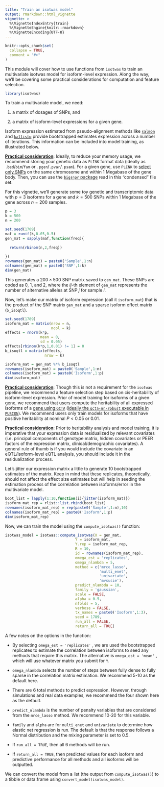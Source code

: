 ```yaml
---
title: "Train an isotwas model"
output: rmarkdown::html_vignette
vignette: >
  %\VignetteIndexEntry{train}
  %\VignetteEngine{knitr::rmarkdown}
  %\VignetteEncoding{UTF-8}
---
```


```r
knitr::opts_chunk$set(
  collapse = TRUE,
  comment = "#>"
)
```

This module will cover how to use functions from `isotwas` to train an multivariate isotwas model for isoform-level expression. Along the way, we'll be covering some practical considerations for computation and feature selection.

```r
library(isotwas)
```

To train a multivariate model, we need:

1.  a matrix of dosages of SNPs, and

2.  a matrix of isoform-level expressions for a given gene.

Isoform expression estimated from pseudo-alignment methods like [`salmon`](https://combine-lab.github.io/salmon/) and [`kallisto`](https://pachterlab.github.io/kallisto/) provide bootstrapped estimates expression across a number of iterations. This information can be included into model training, as illustrated below.

[**Practical consideration**]{.ul}: Ideally, to reduce your memory usage, we recommend storing your genetic data as `PLINK` format data (ideally as `.bed`/`bim`/`fam` or `.pgen`/`.pvar`/`.psam`). For a given gene, use `PLINK` to [select only SNPs](https://www.cog-genomics.org/plink/2.0/filter) on the same chromosome and within 1 Megabase of the gene body. Then, you can use the [`bigsnpr` package](https://privefl.github.io/bigsnpr/) read in this "condensed" file set.

For this vignette, we'll generate some toy genetic and transcriptomic data with $p = 3$ isoforms for a gene and $k = 500$ SNPs within 1 Megabase of the gene across $n = 200$ samples.

```r
p = 3
k = 500
n = 200

set.seed(1789)
maf = runif(k,0.05,0.5)
gen_mat = sapply(maf,function(freq){
  
  return(rbinom(n,2,freq))
  
})
rownames(gen_mat) = paste0('Sample',1:n)
colnames(gen_mat) = paste0('SNP',1:k)
dim(gen_mat)
```

This generates a $200 \times 500$ SNP matrix saved to `gen_mat`. These SNPs are coded as 0, 1, and 2, where the $ij$-th element of `gen_mat` represents the number of alternative alleles at SNP $j$ for sample $i$.

Now, let's make our matrix of isoform expression (call it `isoform_mat`) that is the product of the SNP matrix `gen_mat` and a sparse isoform effect matrix (`b_isoqtl`).

```r
set.seed(1789)
isoform_mat = matrix(nrow = n,
                     ncol = k)
effects = rnorm(k*p,
                mean = 0,
                sd = 0.05)
effects[rbinom(k*p,1,0.01) != 1] = 0
b_isoqtl = matrix(effects,
                  nrow = k)

isoform_mat = gen_mat %*% b_isoqtl
rownames(isoform_mat) = paste0('Sample',1:n)
colnames(isoform_mat) = paste0('Isoform',1:p)
dim(isoform_mat)
```

[**Practical consideration**]{.ul}: Though this is not a requirement for the `isotwas` pipeline, we recommend a feature selection step based on cis-heritability of isoform-level expression. Prior of model training for isoforms of a given gene, we recommend that users compute the heritability of all expressed isoforms of a [gene using `GCTA`](https://yanglab.westlake.edu.cn/software/gcta/#Overview) ([ideally the `gcta-nr-robust` executable in `FUSION`](http://gusevlab.org/projects/fusion/)). We recommend users only train models for isoforms that have positive heritability at nominal $P < 0.05$ or $0.01$.

[**Practical consideration**]{.ul}: Prior to heritability analysis and model training, it is imperative that your expression data is residualized by relevant covariates (i.e. principal components of genotype matrix, hidden covariates or PEER factors of the expression matrix, clinical/demographic covariates). A general rule of thumb is if you would include the covariate in an eQTL/isoform-level eQTL analysis, you should include it in the residualization process.

Let's jitter our expression matrix a little to generate 10 bootstrapped estimates of the matrix. Keep in mind that these replicates, theoretically, should not affect the effect size estimates but will help in seeding the estimation process of the correlation between isoforms/error in the multivariate model.

```r
boot_list = lapply(1:10,function(i){jitter(isoform_mat)})
isoform_mat_rep = rlist::list.rbind(boot_list)
rownames(isoform_mat_rep) = rep(paste0('Sample',1:n),10)
colnames(isoform_mat_rep) = paste0('Isoform',1:p)
dim(isoform_mat_rep)
```

Now, we can train the model using the `compute_isotwas()` function:

```r
isotwas_model = isotwas::compute_isotwas(X = gen_mat,
                                Y = isoform_mat,
                                Y.rep = isoform_mat_rep,
                                R = 10,
                                id = rownames(isoform_mat_rep),
                                omega_est = 'replicates',
                                omega_nlambda = 5,
                                method = c('mrce_lasso',
                                           'multi_enet',
                                           'univariate',
                                           'mvsusie'),
                                predict_nlambda = 10,
                                family = 'gaussian',
                                scale = FALSE,
                                alpha = 0.5,
                                nfolds = 5,
                                verbose = FALSE,
                                tx_names = paste0('Isoform',1:3),
                                seed = 1789,
                                run_all = FALSE,
                                return_all = TRUE)
```

A few notes on the options in the function:

-   By selecting `omega_est = 'replicates'` , we are used the bootstrapped replicates to estimate the correlation between isoforms to seed any methods that require this matrix. The alternative is `omega_est = 'mean'` , which will use whatever matrix you submit for `Y`.

-   `omega_nlambda` selects the number of steps between fully dense to fully sparse in the correlation matrix estimation. We recommend 5-10 as the default here.

-   There are 6 total methods to predict expression. However, through simulations and real data examples, we recommend the four shown here as the default.

-   `predict_nlambda` is the number of penalty variables that are considered from the `mrce_lasso` method. We recommend 10-20 for this variable.

-   `family` and `alpha` are for `multi_enet` and `univariate` to determine how elastic net regression is run. The default is that the response follows a Normal distribution and the mixing parameter is set to 0.5.

-   If `run_all = TRUE`, then all 6 methods will be run.

-   If `return_all = TRUE`, then predicted values for each isoform and predictive performance for all methods and all isoforms will be outputted.

We can convert the model from a list (the output from `compute_isotwas()`) to a tibble or data.frame using `convert_model(isotwas_model)`.
